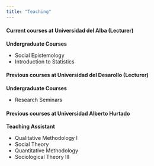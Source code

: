 ```yaml
---
title: "Teaching"
---
```


#### Current courses at Universidad del Alba (Lecturer)

**Undergraduate Courses**

- Social Epistemology
- Introduction to Statistics

#### Previous courses at Universidad del Desarollo (Lecturer)
**Undergraduate Courses**  

- Research Seminars

#### Previous courses at Universidad Alberto Hurtado
**Teaching Assistant**

- Qualitative Methodology I 
- Social Theory
- Quantitative Methodology
- Sociological Theory III
